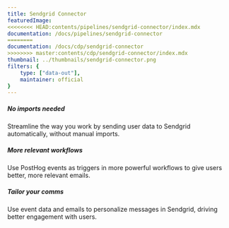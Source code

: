```yaml
---
title: Sendgrid Connector
featuredImage: 
<<<<<<<< HEAD:contents/pipelines/sendgrid-connector/index.mdx
documentation: /docs/pipelines/sendgrid-connector
========
documentation: /docs/cdp/sendgrid-connector
>>>>>>>> master:contents/cdp/sendgrid-connector/index.mdx
thumbnail: ../thumbnails/sendgrid-connector.png
filters: {
    type: ["data-out"],
    maintainer: official
}
---
```


<Section
    divider={false}
    title="Connect your Sendgrid account, sending emails and user data whenever a user is identified in PostHog."
    size="full"
    cols={3}
>
    <div>
        <h5>No imports needed</h5>
        <p>Streamline the way you work by sending user data to Sendgrid automatically, without manual imports.</p>
    </div>
    <div>
        <h5>More relevant workflows</h5>
        <p>Use PostHog events as triggers in more powerful workflows to give users better, more relevant emails.</p>
    </div>
    <div>
        <h5>Tailor your comms</h5>
        <p>Use event data and emails to personalize messages in Sendgrid, driving better engagement with users.</p>
    </div>

</Section>

<TutorialsSlider topic="sendgrid" />

<Documentation />
